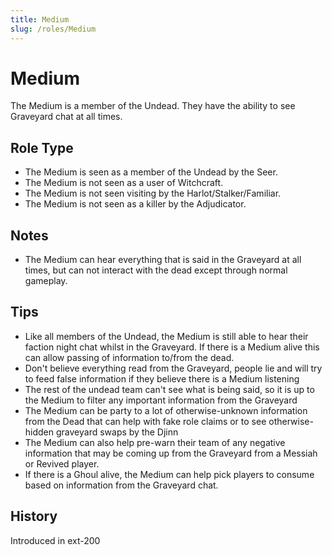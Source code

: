```yaml
---
title: Medium
slug: /roles/Medium
---
```


# Medium

The Medium is a member of the Undead. They have the ability to see Graveyard chat at all times.

## Role Type

- The Medium is seen as a member of the Undead by the Seer.
- The Medium is not seen as a user of Witchcraft.
- The Medium is not seen visiting by the Harlot/Stalker/Familiar.
- The Medium is not seen as a killer by the Adjudicator.

## Notes

- The Medium can hear everything that is said in the Graveyard at all times, but can not interact with the dead except through normal gameplay.

## Tips

- Like all members of the Undead, the Medium is still able to hear their faction night chat whilst in the Graveyard. If there is a Medium alive this can allow passing of information to/from the dead.
- Don't believe everything read from the Graveyard, people lie and will try to feed false information if they believe there is a Medium listening
- The rest of the undead team can't see what is being said, so it is up to the Medium to filter any important information from the Graveyard
- The Medium can be party to a lot of otherwise-unknown information from the Dead that can help with fake role claims or to see otherwise-hidden graveyard swaps by the Djinn
- The Medium can also help pre-warn their team of any negative information that may be coming up from the Graveyard from a Messiah or Revived player.
- If there is a Ghoul alive, the Medium can help pick players to consume based on information from the Graveyard chat.

## History

<timeline>
  <event interval="2018-01-01">Introduced in ext-200</event>
</timeline>
